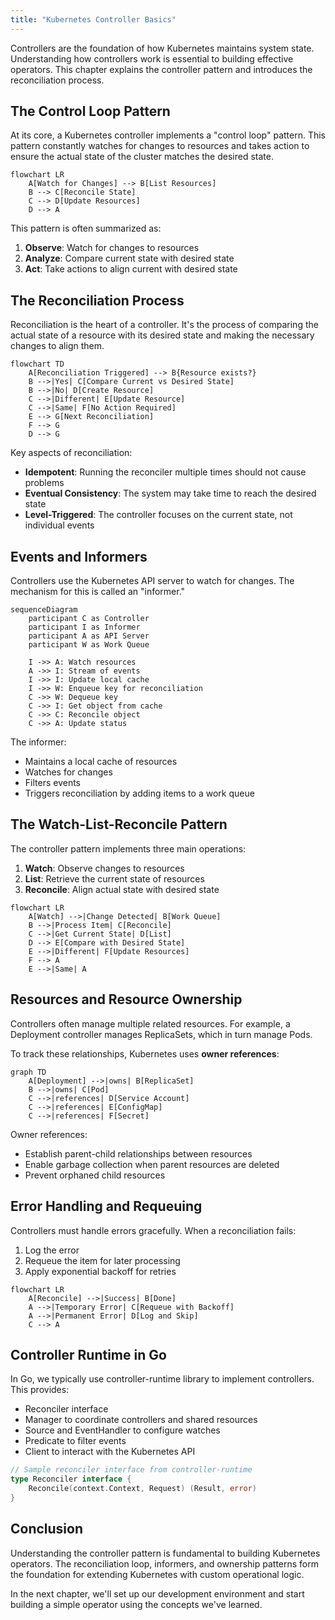```yaml
---
title: "Kubernetes Controller Basics"
---
```


Controllers are the foundation of how Kubernetes maintains system state. Understanding how controllers work is essential to building effective operators. This chapter explains the controller pattern and introduces the reconciliation process.

## The Control Loop Pattern

At its core, a Kubernetes controller implements a "control loop" pattern. This pattern constantly watches for changes to resources and takes action to ensure the actual state of the cluster matches the desired state.

```mermaid
flowchart LR
    A[Watch for Changes] --> B[List Resources]
    B --> C[Reconcile State]
    C --> D[Update Resources]
    D --> A
```

This pattern is often summarized as:

1. **Observe**: Watch for changes to resources
2. **Analyze**: Compare current state with desired state
3. **Act**: Take actions to align current with desired state

## The Reconciliation Process

Reconciliation is the heart of a controller. It's the process of comparing the actual state of a resource with its desired state and making the necessary changes to align them.

```mermaid
flowchart TD
    A[Reconciliation Triggered] --> B{Resource exists?}
    B -->|Yes| C[Compare Current vs Desired State]
    B -->|No| D[Create Resource]
    C -->|Different| E[Update Resource]
    C -->|Same| F[No Action Required]
    E --> G[Next Reconciliation]
    F --> G
    D --> G
```

Key aspects of reconciliation:

- **Idempotent**: Running the reconciler multiple times should not cause problems
- **Eventual Consistency**: The system may take time to reach the desired state
- **Level-Triggered**: The controller focuses on the current state, not individual events

## Events and Informers

Controllers use the Kubernetes API server to watch for changes. The mechanism for this is called an "informer."

```mermaid
sequenceDiagram
    participant C as Controller
    participant I as Informer
    participant A as API Server
    participant W as Work Queue
    
    I ->> A: Watch resources
    A ->> I: Stream of events
    I ->> I: Update local cache
    I ->> W: Enqueue key for reconciliation
    C ->> W: Dequeue key
    C ->> I: Get object from cache
    C ->> C: Reconcile object
    C ->> A: Update status
```

The informer:
- Maintains a local cache of resources
- Watches for changes
- Filters events
- Triggers reconciliation by adding items to a work queue

## The Watch-List-Reconcile Pattern

The controller pattern implements three main operations:

1. **Watch**: Observe changes to resources
2. **List**: Retrieve the current state of resources
3. **Reconcile**: Align actual state with desired state

```mermaid
flowchart LR
    A[Watch] -->|Change Detected| B[Work Queue]
    B -->|Process Item| C[Reconcile]
    C -->|Get Current State| D[List]
    D --> E[Compare with Desired State]
    E -->|Different| F[Update Resources]
    F --> A
    E -->|Same| A
```

## Resources and Resource Ownership

Controllers often manage multiple related resources. For example, a Deployment controller manages ReplicaSets, which in turn manage Pods.

To track these relationships, Kubernetes uses **owner references**:

```mermaid
graph TD
    A[Deployment] -->|owns| B[ReplicaSet]
    B -->|owns| C[Pod]
    C -->|references| D[Service Account]
    C -->|references| E[ConfigMap]
    C -->|references| F[Secret]
```

Owner references:
- Establish parent-child relationships between resources
- Enable garbage collection when parent resources are deleted
- Prevent orphaned child resources

## Error Handling and Requeuing

Controllers must handle errors gracefully. When a reconciliation fails:

1. Log the error
2. Requeue the item for later processing
3. Apply exponential backoff for retries

```mermaid
flowchart LR
    A[Reconcile] -->|Success| B[Done]
    A -->|Temporary Error| C[Requeue with Backoff]
    A -->|Permanent Error| D[Log and Skip]
    C --> A
```

## Controller Runtime in Go

In Go, we typically use controller-runtime library to implement controllers. This provides:

- Reconciler interface
- Manager to coordinate controllers and shared resources
- Source and EventHandler to configure watches
- Predicate to filter events
- Client to interact with the Kubernetes API

```go
// Sample reconciler interface from controller-runtime
type Reconciler interface {
    Reconcile(context.Context, Request) (Result, error)
}
```

## Conclusion

Understanding the controller pattern is fundamental to building Kubernetes operators. The reconciliation loop, informers, and ownership patterns form the foundation for extending Kubernetes with custom operational logic.

In the next chapter, we'll set up our development environment and start building a simple operator using the concepts we've learned.